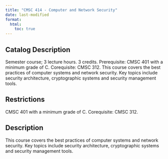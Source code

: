 ```yaml
---
title: "CMSC 414 - Computer and Network Security"
date: last-modified
format:
  html:
    toc: true
---
```


## Catalog Description

Semester course; 3 lecture hours. 3 credits. Prerequisite: CMSC 401 with a minimum grade of C. Corequisite: CMSC 312. This course covers the best practices of computer systems and network security. Key topics include security architecture, cryptographic systems and security management tools.


## Restrictions
 
CMSC 401 with a minimum grade of C. Corequisite: CMSC 312.

## Description

This course covers the best practices of computer systems and network security. Key topics include security architecture, cryptographic systems and security management tools.


